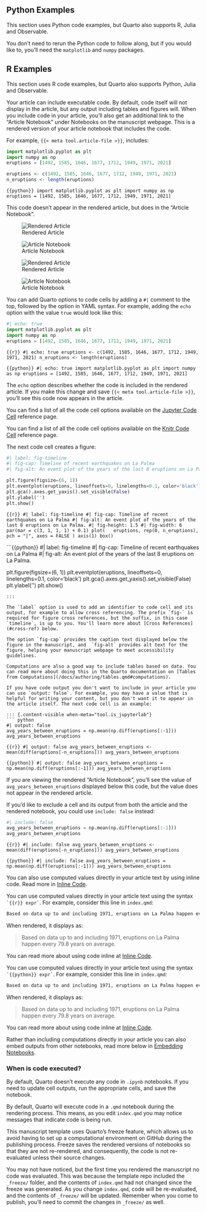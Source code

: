 ::: {.content-visible unless-meta="tool.is_rstudio"}
::: callout-tip
## Python Examples

This section uses Python code examples, but Quarto also supports R, Julia and Observable.

::: {.content-visible when-meta="tool.is_jupyterlab"}
You don't need to rerun the Python code to follow along, but if you would like to, you'll need the `matplotlib` and `numpy` packages.
:::
:::
:::

::: {.content-visible when-meta="tool.is_rstudio"}
::: callout-tip
## R Examples

This section uses R code examples, but Quarto also supports Python, Julia and Observable.
:::
:::

Your article can include executable code. By default, code itself will not display in the article, but any output including tables and figures will. When you include code in your article, you'll also get an additional link to the "Article Notebook" under Notebooks on the manuscript webpage. This is a rendered version of your article notebook that includes the code.

For example, `{{< meta tool.article-file >}}`, includes:

::: {.content-visible when-meta="tool.is_jupyterlab"}
``` python
import matplotlib.pyplot as plt
import numpy as np
eruptions = [1492, 1585, 1646, 1677, 1712, 1949, 1971, 2021]
```
:::

::: {.content-visible when-meta="tool.is_rstudio"}
``` r
eruptions <- c(1492, 1585, 1646, 1677, 1712, 1949, 1971, 2021)
n_eruptions <- length(eruptions)
```
:::

::: {.content-visible when-meta="tool.is_vscode"}
```{{python}}
import matplotlib.pyplot as plt
import numpy as np
eruptions = [1492, 1585, 1646, 1677, 1712, 1949, 1971, 2021]
```
:::

This code doesn't appear in the rendered article, but does in the "Article Notebook".

::: {.content-visible unless-meta="tool.is_rstudio"}
::: {layout-ncol=2}
![Rendered Article](images/code-webpage.png){.border fig-alt="Screenshot of the rendered article with a section starting with 'Let x denote'. No code is visible."}

![Article Notebook](images/code-article-notebook.png){.border fig-alt="Screenshot of the Article Notebook with a section starting with 'Let x denote'. Code is visible in two cells. The first cell starts 'import matplotlib'"}
:::
:::

::: {.content-visible when-meta="tool.is_rstudio"}
::: {layout-ncol=2}
![Rendered Article](images/code-webpage.png){.border fig-alt="Screenshot of the rendered article with a section starting with 'Let x denote'. No code is visible."}

![Article Notebook](images/code-article-notebook-r.png){.border fig-alt="Screenshot of the Article Notebook with a section starting with 'Let x denote'. Code is visible in two blocks. The first block starts 'eruptions <-'"}
:::
:::

You can add Quarto options to code cells by adding a `#|` comment to the top, followed by the option in YAML syntax. For example, adding the `echo` option with the value `true` would look like this:

::: {.content-visible when-meta="tool.is_jupyterlab"}
``` python
#| echo: true
import matplotlib.pyplot as plt
import numpy as np
eruptions = [1492, 1585, 1646, 1677, 1712, 1949, 1971, 2021]
```
:::

::: {.content-visible when-meta="tool.is_rstudio"}
```{{r}}
#| echo: true
eruptions <- c(1492, 1585, 1646, 1677, 1712, 1949, 1971, 2021)
n_eruptions <- length(eruptions)
```
:::

::: {.content-visible when-meta="tool.is_vscode"}
```{{python}}
#| echo: true
import matplotlib.pyplot as plt
import numpy as np
eruptions = [1492, 1585, 1646, 1677, 1712, 1949, 1971, 2021]
```
:::

The `echo` option describes whether the code is included in the rendered article. If you make this change and save `{{< meta tool.article-file >}}`, you'll see this code now appears in the article.

::: {.content-visible unless-meta="tool.is_rstudio"}
You can find a list of all the code cell options available on the [Jupyter Code Cell](/docs/reference/cells/cells-jupyter.qmd) reference page.
:::

::: {.content-visible when-meta="tool.is_rstudio"}
You can find a list of all the code cell options available on the [Knitr Code Cell](/docs/reference/cells/cells-knitr.qmd) reference page.
:::

The next code cell creates a figure:

::: {.content-visible when-meta="tool.is_jupyterlab"}
``` python
#| label: fig-timeline
#| fig-cap: Timeline of recent earthquakes on La Palma
#| fig-alt: An event plot of the years of the last 8 eruptions on La Palma.

plt.figure(figsize=(6, 1))
plt.eventplot(eruptions, lineoffsets=0, linelengths=0.1, color='black')
plt.gca().axes.get_yaxis().set_visible(False)
plt.ylabel('')
plt.show()
```
:::

::: {.content-visible when-meta="tool.is_rstudio"}
```{{r}}
#| label: fig-timeline
#| fig-cap: Timeline of recent earthquakes on La Palma
#| fig-alt: An event plot of the years of the last 8 eruptions on La Palma.
#| fig-height: 1.5
#| fig-width: 6
par(mar = c(3, 1, 1, 1) + 0.1)
plot(
  eruptions, rep(0, n_eruptions), 
  pch = "|", axes = FALSE
)
axis(1)
box()
```
:::

::: {.content-visible when-meta="tool.is_vscode"}
```{{python}}
#| label: fig-timeline
#| fig-cap: Timeline of recent earthquakes on La Palma
#| fig-alt: An event plot of the years of the last 8 eruptions on La Palma.

plt.figure(figsize=(6, 1))
plt.eventplot(eruptions, lineoffsets=0, linelengths=0.1, color='black')
plt.gca().axes.get_yaxis().set_visible(False)
plt.ylabel('')
plt.show()
```
:::

The `label` option is used to add an identifier to code cell and its output, for example to allow cross referencing. The prefix `fig-` is required for figure cross references, but the suffix, in this case `timeline`, is up to you. You'll learn more about [Cross References](#cross-ref) below. 

The option `fig-cap` provides the caption text displayed below the figure in the manuscript, and  `fig-alt` provides alt text for the figure, helping your manuscript webpage to meet accessibility guidelines. 

Computations are also a good way to include tables based on data. You can read more about doing this in the Quarto documentation on [Tables from Computations](/docs/authoring/tables.qmd#computations).

If you have code output you don't want to include in your article you can use `output: false`. For example, you may have a value that is helpful for writing your content, but you don't want it to appear in the article itself. The next code cell is an example:

::: {.content-visible when-meta="tool.is_jupyterlab"}
``` python
#| output: false
avg_years_between_eruptions = np.mean(np.diff(eruptions[:-1]))
avg_years_between_eruptions
```
:::

::: {.content-visible when-meta="tool.is_rstudio"}
```{{r}}
#| output: false
avg_years_between_eruptions <- mean(diff(eruptions[-n_eruptions]))
avg_years_between_eruptions
```
:::

::: {.content-visible when-meta="tool.is_vscode"}
```{{python}}
#| output: false
avg_years_between_eruptions = np.mean(np.diff(eruptions[:-1]))
avg_years_between_eruptions
```
:::

If you are viewing the rendered "Article Notebook", you'll see the value of `avg_years_between_eruptions` displayed below this code, but the value does not appear in the rendered article.

If you'd like to exclude a cell and its output from both the article and the rendered notebook, you could use `include: false` instead:

::: {.content-visible when-meta="tool.is_jupyterlab"}
``` python
#| include: false
avg_years_between_eruptions = np.mean(np.diff(eruptions[:-1]))
avg_years_between_eruptions
```
:::

::: {.content-visible when-meta="tool.is_rstudio"}
```{{r}}
#| include: false
avg_years_between_eruptions <- mean(diff(eruptions[-n_eruptions]))
avg_years_between_eruptions
```
:::

::: {.content-visible when-meta="tool.is_vscode"}
```{{python}}
#| include: false
avg_years_between_eruptions = np.mean(np.diff(eruptions[:-1]))
avg_years_between_eruptions
```
:::

::: {.content-visible when-meta="tool.is_jupyterlab"}
You can also use computed values directly in your article text by using inline code. Read more in [Inline Code](/docs/computations/inline-code.qmd).
:::

::: {.content-visible when-meta="tool.is_rstudio"}
You can use computed values directly in your article text using the syntax `` `{{r}} expr` ``. For example, consider this line in `index.qmd`:

``` markdown
Based on data up to and including 1971, eruptions on La Palma happen every `{{r}} round(avg_years_between_eruptions, 1)` years on average.
```

When rendered, it displays as:

> Based on data up to and including 1971, eruptions on La Palma happen every 79.8 years on average.

You can read more about using code inline at [Inline Code](/docs/computations/execution-options.qmd#inline-code).
:::

::: {.content-visible when-meta="tool.is_vscode"}
You can use computed values directly in your article text using the syntax `` `{{python}} expr` ``. For example, consider this line in `index.qmd`:

``` markdown
Based on data up to and including 1971, eruptions on La Palma happen every `{{python}} f"{avg_years_between_eruptions:.1f}"` years on average.
```

When rendered, it displays as:

> Based on data up to and including 1971, eruptions on La Palma happen every 79.8 years on average.

You can read more about using code inline at [Inline Code](/docs/computations/execution-options.qmd#inline-code).
:::

Rather than including computations directly in your article you can also embed outputs from other notebooks, read more below in [Embedding Notebooks](#embed).

### When is code executed?

::: {.content-visible when-meta="tool.is_jupyterlab"}

By default, Quarto doesn't execute any code in `.ipynb` notebooks.
If you need to update cell outputs, run the appropriate cells, and save the notebook. 

:::

::: {.content-visible unless-meta="tool.is_jupyterlab"}

By default, Quarto will execute code in a `.qmd` notebook during the rendering process. This means, as you edit `index.qmd` you may notice messages that indicate code is being run.

This manuscript template uses Quarto's freeze feature, which allows us to avoid having to set up a computational environment on GitHub during the publishing process. Freeze saves the rendered versions of notebooks so that they are not re-rendered, and consequently, the code is not re-evaluated unless their source changes.

You may not have noticed, but the first time you rendered the manuscript no code was evaluated. This was because the template repo included the `_freeze/` folder, and the contents of `index.qmd` had not changed since the freeze was generated. As you change `index.qmd`, code will be re-evaluated, and the contents of `_freeze/` will be updated. Remember when you come to publish, you'll need to commit the changes in `_freeze/` as well.

:::
